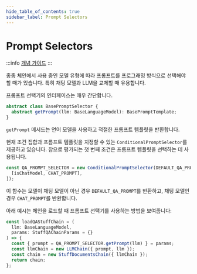 ```yaml
---
hide_table_of_contents: true
sidebar_label: Prompt Selectors
---
```


# Prompt Selectors

:::info
[개념 가이드](https://docs.langchain.com/docs/components/chains/prompt-selector)
:::

종종 체인에서 사용 중인 모델 유형에 따라 프롬프트를 프로그래밍 방식으로 선택해야 할 때가 있습니다. 특히 채팅 모델과 LLM을 교체할 때 유용합니다.

프롬프트 선택기의 인터페이스는 매우 간단합니다.

```typescript
abstract class BasePromptSelector {
  abstract getPrompt(llm: BaseLanguageModel): BasePromptTemplate;
}
```

`getPrompt` 메서드는 언어 모델을 사용하고 적절한 프롬프트 템플릿을 반환합니다.

현재 조건 집합과 프롬프트 템플릿을 지정할 수 있는 `ConditionalPromptSelector`를 제공하고 있습니다. 참으로 평가되는 첫 번째 조건은 프롬프트 템플릿을 선택하는 데 사용됩니다.

```typescript
const QA_PROMPT_SELECTOR = new ConditionalPromptSelector(DEFAULT_QA_PROMPT, [
  [isChatModel, CHAT_PROMPT],
]);
```

이 함수는 모델이 채팅 모델이 아닌 경우 `DEFAULT_QA_PROMPT`를 반환하고, 채팅 모델인 경우 `CHAT_PROMPT`를 반환합니다.

아래 예시는 체인을 로드할 때 프롬프트 선택기를 사용하는 방법을 보여줍니다:

```typescript
const loadQAStuffChain = (
  llm: BaseLanguageModel,
  params: StuffQAChainParams = {}
) => {
  const { prompt = QA_PROMPT_SELECTOR.getPrompt(llm) } = params;
  const llmChain = new LLMChain({ prompt, llm });
  const chain = new StuffDocumentsChain({ llmChain });
  return chain;
};
```
